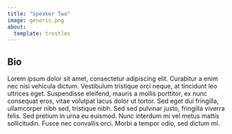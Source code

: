 ```yaml
---
title: "Speaker Two"
image: generic.png
about:
  template: trestles
---
```


## Bio

Lorem ipsum dolor sit amet, consectetur adipiscing elit. Curabitur a enim nec nisi vehicula dictum. Vestibulum tristique orci neque, at tincidunt leo ultrices eget. Suspendisse eleifend, mauris a mollis porttitor, ex nunc consequat eros, vitae volutpat lacus dolor ut tortor. Sed eget dui fringilla, ullamcorper nibh sed, tristique nibh. Sed sed pulvinar justo, fringilla viverra felis. Sed pretium in urna eu euismod. Nunc interdum mi vel metus mattis sollicitudin. Fusce nec convallis orci. Morbi a tempor odio, sed dictum mi. 
